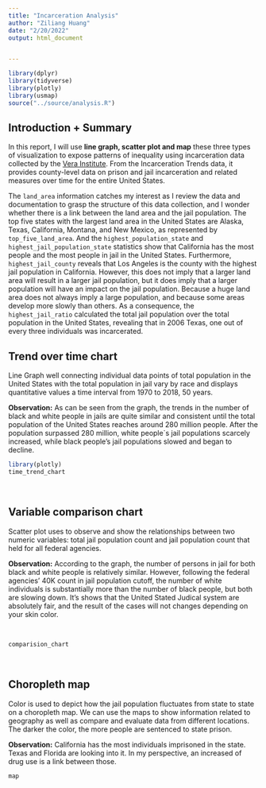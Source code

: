 ```yaml
---
title: "Incarceration Analysis"
author: "Ziliang Huang"
date: "2/20/2022"
output: html_document


---
```


```r
library(dplyr)
library(tidyverse)
library(plotly)
library(usmap)
source("../source/analysis.R")
```

## Introduction + Summary
In this report, I will use **line graph, scatter plot and map** these three types of visualization to expose patterns of inequality using incarceration data collected by the [Vera Institute](https://www.vera.org). From the Incarceration Trends data, it provides county-level data on prison and jail incarceration and related measures over time for the entire United States. 

The `land_area` information catches my interest as I review the data and documentation to grasp the structure of this data collection, and I wonder whether there is a link between the land area and the jail population. The top five states with the largest land area in the United States are Alaska, Texas, California, Montana, and New Mexico, as represented by `top_five_land_area`. And the `highest_population_state` and `highest_jail_population_state` statistics show that California has the most people and the most people in jail in the United States. Furthermore, `highest_jail_county` reveals that Los Angeles is the county with the highest jail population in California. However, this does not imply that a larger land area will result in a larger jail population, but it does imply that a larger population will have an impact on the jail population. Because a huge land area does not always imply a large population, and because some areas develop more slowly than others. As a consequence, the `highest_jail_ratio` calculated the total jail population over the total population in the United States, revealing that in 2006 Texas, one out of every three individuals was incarcerated.

## Trend over time chart
Line Graph well connecting individual data points of total population in the United States with the total population in jail vary by race and displays quantitative values a time interval from 1970 to 2018, 50 years.

**Observation:** As can be seen from the graph, the trends in the number of black and white people in jails are quite similar and consistent until the total population of the United States reaches around 280 million people. After the population surpassed 280 million, white people`s jail populations scarcely increased, while black people's jail populations slowed and began to decline.
<br>
```r
library(plotly)
time_trend_chart
```

<br>

## Variable comparison chart
Scatter plot uses to observe and show the relationships between two numeric variables: total jail population count and jail population count that held for all federal agencies. 

**Observation:** According to the graph, the number of persons in jail for both black and white people is relatively similar. However, following the federal agencies' 40K count in jail population cutoff, the number of white individuals is substantially more than the number of black people, but both are slowing down. It's shows that the United Stated Judical system are absolutely fair, and the result of the cases will not changes depending on your skin color.

<br>

```r
comparision_chart
```

<br>

## Choropleth map
Color is used to depict how the jail population fluctuates from state to state on a choropleth map. We can use the maps to show information related to geography as well as compare and evaluate data from different locations. The darker the color, the more people are sentenced to state prison.

**Observation:** California has the most individuals imprisoned in the state. Texas and Florida are looking into it. In my perspective, an increased of drug use is a link between those.

```r
map
```
